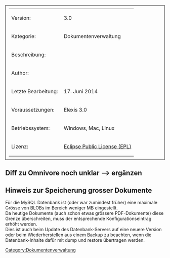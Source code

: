 [[Category:Dokumentenverwaltung]]
<table style="width:100%; border: 1px solid; padding: 10px">
	
	<tr>
		<td>Version:</td>
		<td>3.0</td>
	</tr>
	<tr>
		<td style="width:150px;">Kategorie:</td>
		<td>Dokumentenverwaltung</td>
	</tr>
	<tr>
		<td>Beschreibung:</td>
		<td></td>
	</tr>
	<tr>
		<td>Author:</td>
		<td></td>
	</tr>
	<tr>
		<td>Letzte Bearbeitung:</td>
		<td>17. Juni 2014</td>
	</tr>
	<tr>
		<td>Voraussetzungen:</td>
		<td>Elexis 3.0</td>
	</tr>
	<tr>
		<td>Betriebssystem:</td>
		<td>Windows, Mac, Linux</td>
	</tr>
	<tr>
		<td>Lizenz:</td>
		<td>[http://www.eclipse.org/legal/epl-v10.html Eclipse Public License (EPL)]</td>
	</tr>
</table>


== Diff zu Omnivore noch unklar --> ergänzen ==


== Hinweis zur Speicherung grosser Dokumente ==
Für die MySQL Datenbank ist (oder war zumindest früher) eine maximale Grösse von BLOBs im Bereich weniger MB eingestellt.<br>
Da heutige Dokumente (auch schon etwas grössere PDF-Dokumente) diese Grenze überschreiten, muss der entsprechende Konfigurationseintrag erhöht werden.<br>
Dies ist auch beim Update des Datenbank-Servers auf eine neuere Version oder beim Wiederherstellen aus einem Backup zu beachten, wenn die Datenbank-Inhalte dafür mit dump und restore übertragen werden.<br>